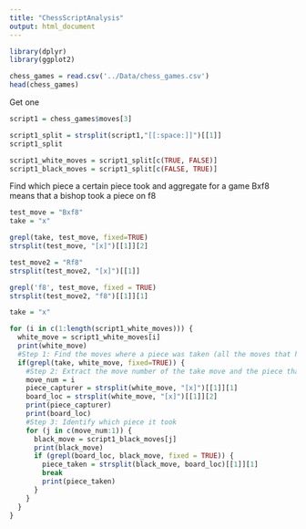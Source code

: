 ```yaml
---
title: "ChessScriptAnalysis"
output: html_document
---
```


```r
library(dplyr)
library(ggplot2)
```


```r
chess_games = read.csv('../Data/chess_games.csv')
head(chess_games)
```

Get one 
```r
script1 = chess_games$moves[3]
```

```r
script1_split = strsplit(script1,"[[:space:]]")[[1]]
script1_split

script1_white_moves = script1_split[c(TRUE, FALSE)]
script1_black_moves = script1_split[c(FALSE, TRUE)]
```

Find which piece a certain piece took and aggregate for a game
Bxf8 means that a bishop took a piece on f8

```r
test_move = "Bxf8"
take = "x"

grepl(take, test_move, fixed=TRUE)
strsplit(test_move, "[x]")[[1]][2]

test_move2 = "Rf8"
strsplit(test_move2, "[x]")[[1]]

grepl('f8', test_move, fixed = TRUE)
strsplit(test_move2, "f8")[[1]][1]
```

```r
take = "x"

for (i in c(1:length(script1_white_moves))) {
  white_move = script1_white_moves[i]
  print(white_move)
  #Step 1: Find the moves where a piece was taken (all the moves that have an x in the term)
  if(grepl(take, white_move, fixed=TRUE)) {
    #Step 2: Extract the move number of the take move and the piece that took 
    move_num = i
    piece_capturer = strsplit(white_move, "[x]")[[1]][1]
    board_loc = strsplit(white_move, "[x]")[[1]][2]
    print(piece_capturer)
    print(board_loc)
    #Step 3: Identify which piece it took 
    for (j in c(move_num:1)) {
      black_move = script1_black_moves[j] 
      print(black_move)
      if (grepl(board_loc, black_move, fixed = TRUE)) {
        piece_taken = strsplit(black_move, board_loc)[[1]][1]
        break
        print(piece_taken)
      } 
    }
  }
}


```

